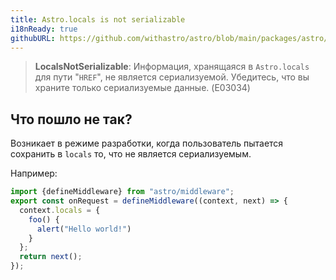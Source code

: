 ```yaml
---
title: Astro.locals is not serializable
i18nReady: true
githubURL: https://github.com/withastro/astro/blob/main/packages/astro/src/core/errors/errors-data.ts
---
```


> **LocalsNotSerializable**: Информация, хранящаяся в `Astro.locals` для пути "`HREF`", не является сериализуемой. Убедитесь, что вы храните только сериализуемые данные. (E03034)

## Что пошло не так?

Возникает в режиме разработки, когда пользователь пытается сохранить в `locals` то, что не является сериализуемым.

Например:
```ts
import {defineMiddleware} from "astro/middleware";
export const onRequest = defineMiddleware((context, next) => {
  context.locals = {
    foo() {
      alert("Hello world!")
    }
  };
  return next();
});
```
